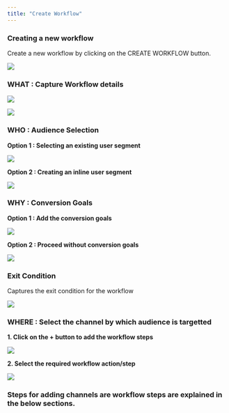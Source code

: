 ```yaml
---
title: "Create Workflow"
---
```



### Creating a new workflow

Create a new workflow by clicking on the CREATE WORKFLOW button.

![](/images/wf/wf-1.png)

### WHAT : Capture Workflow details

![](/images/wf/wf-2.png)

![](/images/wf/wf-3.png)

### WHO : Audience Selection

**Option 1 : Selecting an existing user segment**

![](/images/wf/wf-4.png)

**Option 2 : Creating an inline user segment**

![](/images/wf/wf-5.png)

### WHY : Conversion Goals 

**Option 1 : Add the conversion goals**

![](/images/wf/wf-8.png)

**Option 2 : Proceed without conversion goals**

![](/images/wf/wf-7.png)

### Exit Condition

Captures the exit condition for the workflow

![](/images/wf/wf-9.png)

### WHERE : Select the channel by which audience is targetted

**1. Click on the + button to add the workflow steps**

![](/images/wf/wf-10.png)

**2. Select the required workflow action/step**

![](/images/wf/wf-11.png)


### Steps for adding channels are workflow steps are explained in the below sections.

<CardGroup>
  <Card
    title="App Inbox"
    icon="mobile"
    href="/engagement/inbox/inbox-wf-step-create"
  ></Card>
  <Card
    title="Email"
    icon="envelope"
    href="/engagement/email/email-wf-step-create"
  ></Card>
  <Card
    title="In-App"
    icon="message-sms"
    href="/engagement/inapp/inapp-wf-step-create"
  ></Card>
  <Card
    title="Push"
    icon="mobile"
    href="/engagement/mobile-push/push-wf-step-create"
  ></Card>
  <Card
    title="SMS"
    icon="message-sms"
    href="/engagement/sms/sms-wf-step-create"
  ></Card>
    <Card
    title="Whatsapp"
    icon="mobile"
    href="/engagement/whatsapp/whatsapp-wf-step-create"
  ></Card>
  <Card
    title="Webhook"
    icon="mobile"
    href="/channels/whatsapp/whatsapp-overview"
  ></Card>
</CardGroup>


